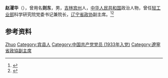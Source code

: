 '''赵濯华'''（{{bd|1900年||1983年|12月}}），曾用名'''则东'''，男，[[吉林|吉林]][[宾州厅|宾州]]人，[[中华人民共和国|中华人民共和国]]政治人物，曾任[[中华人民共和国轻工业部|轻工业部]]科学研究院党委书记兼院长，[[辽宁省政协|辽宁省政协]]副主席。<ref>{{Cite web|title=缅怀革命先行者 追忆白山黑水情|url=http://www.hrbqiaolian.org.cn/content.asp?id=9225|accessdate=2020-10-02|work=哈尔滨市归国华侨联合会|archive-date=2020-09-21|archive-url=https://web.archive.org/web/20200921062706/http://www.hrbqiaolian.org.cn/content.asp?id=9225|dead-url=no}}</ref><ref>{{Cite book|title=中华人民共和国职官志|author=何虎生, 李耀东, 向常福主编|publisher=中国社会出版社|year=2003|isbn=9787800883934|location=北京|pages=}}</ref>

== 参考资料 ==
{{reflist}}

{{中国人物小作品}}

{{Authority control}}
{{DEFAULTSORT:Zhao赵}}
[[Category:赵姓|Zhuo]]
[[Category:宾县人|Category:宾县人]]
[[Category:中国共产党党员_(1933年入党)|Category:中国共产党党员 (1933年入党)]]
[[Category:遼寧省政協副主席|Category:遼寧省政協副主席]]